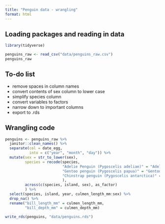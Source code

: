 ```yaml
---
title: "Penguin data - wrangling"
format: html
---
```


## Loading packages and reading in data
```r
library(tidyverse)

penguins_raw <- read_csv("data/penguins_raw.csv")
penguins_raw
```

## To-do list
- remove spaces in column names
- convert contents of sex column to lower case
- simplify species column
- convert variables to factors
- narrow down to important columns
- export to .rds


## Wrangling code
```r
penguins <- penguins_raw %>% 
  janitor::clean_names() %>%
  separate(col = date_egg,
           into = c("year", "month", "day")) %>% 
  mutate(sex = str_to_lower(sex),
         species = recode(species,
                          "Adelie Penguin (Pygoscelis adeliae)" = "Adelie",
                          "Gentoo penguin (Pygoscelis papua)" = "Gentoo",
                          "Chinstrap penguin (Pygoscelis antarctica)" = "Chinstrap"
                          ),
         across(c(species, island, sex), as_factor)
         ) %>% 
  select(species, island, year, culmen_length_mm:sex) %>% 
  drop_na() %>% 
  rename("bill_length_mm" = culmen_length_mm,
         "bill_depth_mm" = culmen_depth_mm)

write_rds(penguins, "data/penguins.rds")
```

